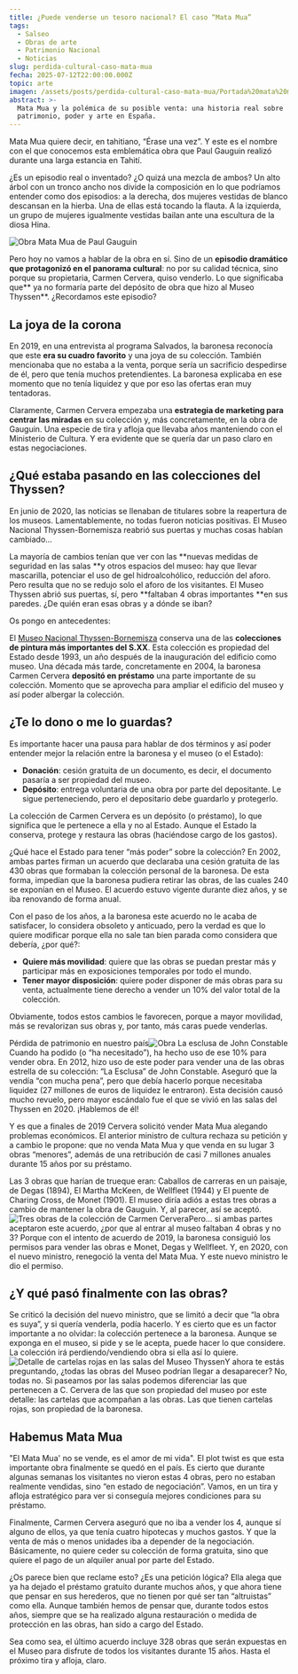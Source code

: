 ```yaml
---
title: ¿Puede venderse un tesoro nacional? El caso “Mata Mua”
tags:
  - Salseo
  - Obras de arte
  - Patrimonio Nacional
  - Noticias
slug: perdida-cultural-caso-mata-mua
fecha: 2025-07-12T22:00:00.000Z
topic: arte
imagen: /assets/posts/perdida-cultural-caso-mata-mua/Portada%20mata%20mua.webp
abstract: >-
  Mata Mua y la polémica de su posible venta: una historia real sobre
  patrimonio, poder y arte en España.
---
```


Mata Mua quiere decir, en tahitiano, “Érase una vez”. Y este es el nombre con el que conocemos esta emblemática obra que Paul Gauguin realizó durante una larga estancia en Tahití.

¿Es un episodio real o inventado? ¿O quizá una mezcla de ambos? Un alto árbol con un tronco ancho nos divide la composición en lo que podríamos entender como dos episodios: a la derecha, dos mujeres vestidas de blanco descansan en la hierba. Una de ellas está tocando la flauta. A la izquierda, un grupo de mujeres igualmente vestidas bailan ante una escultura de la diosa Hina.

![Obra Mata Mua de Paul Gauguin](/assets/posts/perdida-cultural-caso-mata-mua/Mata%20Mua.webp "Paul Gauguin, Mata Mua (Erase una vez), 1892")

Pero hoy no vamos a hablar de la obra en sí. Sino de un **episodio dramático que protagonizó en el panorama cultural**: no por su calidad técnica, sino porque su propietaria, Carmen Cervera, quiso venderlo. Lo que significaba que** ya no formaría parte del depósito de obra que hizo al Museo Thyssen**. ¿Recordamos este episodio?

## La joya de la corona

En 2019, en una entrevista al programa Salvados, la baronesa reconocía que este **era su cuadro favorito** y una joya de su colección. También mencionaba que no estaba a la venta, porque sería un sacrificio despedirse de él, pero que tenía muchos pretendientes. La baronesa explicaba en ese momento que no tenía liquidez y que por eso las ofertas eran muy tentadoras.

Claramente, Carmen Cervera empezaba una **estrategia de marketing para centrar las miradas** en su colección y, más concretamente, en la obra de Gauguin. Una especie de tira y afloja que llevaba años manteniendo con el Ministerio de Cultura. Y era evidente que se quería dar un paso claro en estas negociaciones.

## ¿Qué estaba pasando en las colecciones del Thyssen?

En junio de 2020, las noticias se llenaban de titulares sobre la reapertura de los museos. Lamentablemente, no todas fueron noticias positivas. El Museo Nacional Thyssen-Bornemisza reabrió sus puertas y muchas cosas habían cambiado…

La mayoría de cambios tenían que ver con las **nuevas medidas de seguridad en las salas **y otros espacios del museo: hay que llevar mascarilla, potenciar el uso de gel hidroalcohólico, reducción del aforo. Pero resulta que no se redujo solo el aforo de los visitantes. El Museo Thyssen abrió sus puertas, sí, pero **faltaban 4 obras importantes **en sus paredes. ¿De quién eran esas obras y a dónde se iban?

Os pongo en antecedentes:

El [Museo Nacional Thyssen-Bornemisza](https://www.museothyssen.org/) conserva una de las **colecciones de pintura más importantes del S.XX**. Esta colección es propiedad del Estado desde 1993, un año después de la inauguración del edificio como museo. Una década más tarde, concretamente en 2004, la baronesa Carmen Cervera **depositó en préstamo** una parte importante de su colección. Momento que se aprovecha para ampliar el edificio del museo y así poder albergar la colección.

## ¿Te lo dono o me lo guardas?

Es importante hacer una pausa para hablar de dos términos y así poder entender mejor la relación entre la baronesa y el museo (o el Estado):

* **Donación**: cesión gratuita de un documento, es decir, el documento pasaría a ser propiedad del museo.
* **Depósito**: entrega voluntaria de una obra por parte del depositante. Le sigue perteneciendo, pero el depositario debe guardarlo y protegerlo.

La colección de Carmen Cervera es un depósito (o préstamo), lo que significa que le pertenece a ella y no al Estado. Aunque el Estado la conserva, protege y restaura las obras (haciéndose cargo de los gastos).

¿Qué hace el Estado para tener “más poder” sobre la colección? En 2002, ambas partes firman un acuerdo que declaraba una cesión gratuita de las 430 obras que formaban la colección personal de la baronesa. De esta forma, impedían que la baronesa pudiera retirar las obras, de las cuales 240 se exponían en el Museo. El acuerdo estuvo vigente durante diez años, y se iba renovando de forma anual.

Con el paso de los años, a la baronesa este acuerdo no le acaba de satisfacer, lo considera obsoleto y anticuado, pero la verdad es que lo quiere modificar porque ella no sale tan bien parada como considera que debería, ¿por qué?:

* **Quiere más movilidad**: quiere que las obras se puedan prestar más y participar más en exposiciones temporales por todo el mundo.
* **Tener mayor disposición**: quiere poder disponer de más obras para su venta, actualmente tiene derecho a vender un 10% del valor total de la colección.

Obviamente, todos estos cambios le favorecen, porque a mayor movilidad, más se revalorizan sus obras y, por tanto, más caras puede venderlas.

Pérdida de patrimonio en nuestro país![Obra La esclusa de John Constable](/assets/posts/perdida-cultural-caso-mata-mua/La%20esclusa.webp "John Constable, La esclusa, 1824")Cuando ha podido (o “ha necesitado”), ha hecho uso de ese 10% para vender obra. En 2012, hizo uso de este poder para vender una de las obras estrella de su colección: “La Esclusa” de John Constable. Aseguró que la vendía “con mucha pena”, pero que debía hacerlo porque necesitaba liquidez (27 millones de euros de liquidez le entraron). Esta decisión causó mucho revuelo, pero mayor escándalo fue el que se vivió en las salas del Thyssen en 2020. ¡Hablemos de él!

Y es que a finales de 2019 Cervera solicitó vender Mata Mua alegando problemas económicos. El anterior ministro de cultura rechaza su petición y a cambio le propone: que no venda Mata Mua y que venda en su lugar 3 obras “menores”, además de una retribución de casi 7 millones anuales durante 15 años por su préstamo.

Las 3 obras que harían de trueque eran: Caballos de carreras en un paisaje, de Degas (1894), El Martha McKeen, de Wellfleet (1944) y El puente de Charing Cross, de Monet (1901). El museo diría adiós a estas tres obras a cambio de mantener la obra de Gauguin. Y, al parecer, así se aceptó.![Tres obras de la colección de Carmen Cervera](/assets/posts/perdida-cultural-caso-mata-mua/3%20obras%20para%20el%20trueque.webp "De izquierda a derecha: Edgar Degas, Caballos de carreras en un paisaje (1894), Wellfleet, El Martha McKeen (1944) y Monet, El puente de Charing Cross (1901)")Pero… si ambas partes aceptaron este acuerdo, ¿por que al entrar al museo faltaban 4 obras y no 3? Porque con el intento de acuerdo de 2019, la baronesa consiguió los permisos para vender las obras e Monet, Degas y Wellfleet. Y, en 2020, con el nuevo ministro, renegoció la venta del Mata Mua. Y este nuevo ministro le dio el permiso.

## ¿Y qué pasó finalmente con las obras?

Se criticó la decisión del nuevo ministro, que se limitó a decir que “la obra es suya”, y si quería venderla, podía hacerlo. Y es cierto que es un factor importante a no olvidar: la colección pertenece a la baronesa. Aunque se exponga en el museo, si pide y se le acepta, puede hacer lo que considere. La colección irá perdiendo/vendiendo obra si ella así lo quiere.![Detalle de cartelas rojas en las salas del Museo Thyssen](</assets/posts/perdida-cultural-caso-mata-mua/Salas del Thyssen.webp> "Detalle de cartelas rojas acompañando a obras de la colección en el Museo Thyssen (imagen del Diario de Navarra)")Y ahora te estás preguntando, ¿todas las obras del Museo podrían llegar a desaparecer? No, todas no. Si paseamos por las salas podemos diferenciar las que pertenecen a C. Cervera de las que son propiedad del museo por este detalle: las cartelas que acompañan a las obras. Las que tienen cartelas rojas, son propiedad de la baronesa.

## Habemus Mata Mua

"El Mata Mua' no se vende, es el amor de mi vida". El plot twist es que esta importante obra finalmente se quedó en el país. Es cierto que durante algunas semanas los visitantes no vieron estas 4 obras, pero no estaban realmente vendidas, sino “en estado de negociación”. Vamos, en un tira y afloja estratégico para ver si conseguía mejores condiciones para su préstamo.

Finalmente, Carmen Cervera aseguró que no iba a vender los 4, aunque sí alguno de ellos, ya que tenía cuatro hipotecas y muchos gastos. Y que la venta de más o menos unidades iba a depender de la negociación. Básicamente, no quiere ceder su colección de forma gratuita, sino que quiere el pago de un alquiler anual por parte del Estado.

¿Os parece bien que reclame esto? ¿Es una petición lógica? Ella alega que ya ha dejado el préstamo gratuito durante muchos años, y que ahora tiene que pensar en sus herederos, que no tienen por qué ser tan “altruistas” como ella. Aunque también hemos de pensar que, durante todos estos años, siempre que se ha realizado alguna restauración o medida de protección en las obras, han sido a cargo del Estado.

Sea como sea, el último acuerdo incluye 328 obras que serán expuestas en el Museo para disfrute de todos los visitantes durante 15 años. Hasta el próximo tira y afloja, claro.
